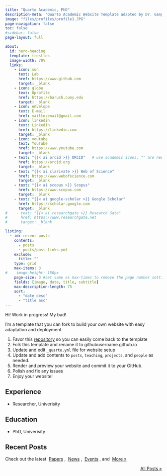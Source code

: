 ```yaml
---
title: "Quarto Academic, PhD"
description-meta: "Quarto Academic Website Template adapted by Dr. Gang He"
image: "files/profiles/profile1.JPG"
page-navigation: false
toc: false
#sidebar: false
page-layout: full

about:
  id: hero-heading
  template: trestles
  image-width: 70%
  links:
    - icon: sun
      text: Lab
      href: https://www.github.com
      target: _blank
    - icon: globe
      text: Uprofile
      href: https://baruch.cuny.edu
      target: _blank
    - icon: envelope
      text: E-mail
      href: mailto:email@gmail.com    
    - icon: linkedin
      text: LinkedIn
      href: https://linkedin.com
      target: _blank
    - icon: youtube
      text: YouTube
      href: https://www.youtube.com     
      target: _blank 
    - text: "{{< ai orcid >}} ORCID"   # use academic icons, "" are needed, you also need to install the fontawesome extension
      href: https://orcid.org
      target: _blank
    - text: "{{< ai clarivate >}} Web of Science"
      href: https://www.webofscience.com  
      target: _blank
    - text: "{{< ai scopus >}} Scopus"
      href: https://www.scopus.com
      target: _blank
    - text: "{{< ai google-scholar >}} Google Scholar"
      href: https://scholar.google.com
      target: _blank
#    - text: "{{< ai researchgate >}} Research Gate"
#      href: https://www.researchgate.net
#      target: _blank

listing:
  - id: recent-posts
    contents: 
      - posts
      - posts/post-links.yml
    exclude:
      title: ""
    type: grid
    max-items: 3
#    image-height: 150px
    page-size: 3 #set same as max-times to remove the page number setting
    fields: [image, date, title, subtitle]
    max-description-length: 75
    sort: 
      - "date desc"
      - "title asc"
---
```


:::{#hero-heading}

Hi! Work in progress! My bad!

I'm a template that you can fork to build your own website with easy adaptation and deployment.

1. Favor this [repository](https://github.com/drganghe/quarto-academic-website-template) so you can easily come back to the template  
1. Folk this template and rename it to githubusername.github.io  
1. Update and edit `_quarto.yml` file for website setup  
1. Update and add contents to `posts`, `teaching`, `projects`, and `people` as needed.
1. Render and preview your website and commit it to your GitHub.
1. Polish and fix any issues  
1. Enjoy your website!

## Experience

- Researcher, Univerisity

## Education

- PhD, Univerisity

:::

## Recent Posts
Check out the latest &nbsp;[Papers](posts.qmd#category=paper)&nbsp;, &nbsp;[News](posts.qmd#category=news)&nbsp;, &nbsp;[Events](posts.qmd#category=event)&nbsp;, and &nbsp;[More »](/posts.qmd)

:::{#recent-posts}
:::

<p align="right">[All Posts »](/posts.qmd)</p>